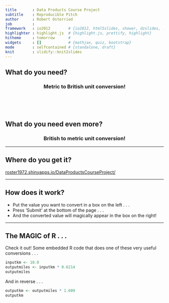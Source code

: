 ```yaml
---
title       : Data Products Course Project
subtitle    : Reproducible Pitch
author      : Robert Osterried
job         : 
framework   : io2012        # {io2012, html5slides, shower, dzslides, ...}
highlighter : highlight.js  # {highlight.js, prettify, highlight}
hitheme     : tomorrow      # 
widgets     : []            # {mathjax, quiz, bootstrap}
mode        : selfcontained # {standalone, draft}
knit        : slidify::knit2slides
---
```


## What do you need?
<H3><center>Metric to British unit conversion!</center></H3>

<br><br><br>

<H2>What do you need even more?</H2>
<H3><center>British to metric unit conversion!</center></H3>

---

## Where do you get it?

<a href="https://roster1972.shinyapps.io/DataProductsCourseProject/">roster1972.shinyapps.io/DataProductsCourseProject/</a>

---

## How does it work?

* Put the value you want to convert in a box on the left . . .
* Press 'Submit' at the bottom of the page . . .
* And the converted value will magically appear in the box on the right!

---

## The MAGIC of R . . .

Check it out!  Some embedded R code that does one of these very useful conversions . . . 

```r
inputkm <- 10.0
outputmiles <- inputkm * 0.6214
outputmiles

```
And in reverse . . .
```r
outputkm <- outputmiles * 1.609
outputkm

```

